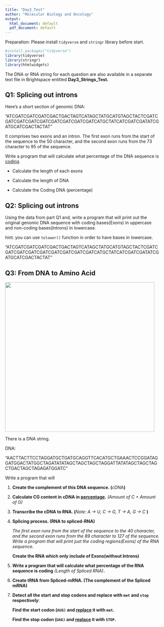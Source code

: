 ```yaml
---
title: "Day3_Test"
author: "Molecular Biology and Oncology"
output:
  html_document: default
  pdf_document: default
---
```


Preparation: Please install `tidyverse` and `stringr` library before start.

```r
#install.packages("tidyverse")
library(tidyverse)
library(stringr)
library(htmlwidgets)
```

The DNA or RNA string for each question are also available in a separate text file in Brightspace entitled **Day3_Strings_Test.**

## Q1: Splicing out introns

Here's a short section of genomic DNA:

"ATCGATCGATCGATCGACTGACTAGTCATAGCTATGCATGTAGCTACTCGATCGATCGATCGATCGATCGATCGATCGATCGATCATGCTATCATCGATCGATATCGATGCATCGACTACTAT"

It comprises two exons and an intron. The first exon runs from the start of the sequence to the 50 character, and the second exon runs from the 73 character to 95 of the sequence.

Write a program that will calculate what percentage of the DNA sequence is [coding]{.underline}.

-   Calculate the length of each exons

-   Calculate the length of DNA

-   Calculate the Coding DNA (percentage)

## Q2: Splicing out introns

Using the data from part Q1 and, write a program that will print out the original genomic DNA sequence with coding bases(Exons) in uppercase and non-coding bases(Introns) in lowercase.

hint: you can use `tolower()` function in order to have bases in lowercase.

"ATCGATCGATCGATCGACTGACTAGTCATAGCTATGCATGTAGCTACTCGATCGATCGATCGATCGATCGATCGATCGATCGATCATGCTATCATCGATCGATATCGATGCATCGACTACTAT"

## Q3: From DNA to Amino Acid

![](images/IMG_7582.JPG){width="486"}

There is a DNA string.

DNA:

"AACTTACTTCCTAGGATGCTGATGCAGGTTCACATGCTGAAACTCCGGATAGGATGGACTATGGCTAGATATATAGCTAGCTAGCTAGGATTATATAGCTAGCTAGCTGACTAGCTAGAGATGGATC"

Write a program that will

1.  **Create the complement of this DNA sequence. (**cDNA**)**

2.  **Calculate CG content in cDNA in [percentage]{.underline}.** *(Amount of C + Amount of G)*

3.  **Transcribe the cDNA to RNA. (***Note: A -\> U, C -\> G, T -\> A, G -\> C* **)**

4.  **Splicing process. (RNA to spliced-RNA)**

    *The first exon runs from the start of the sequence to the 40 character, and the second exon runs from the 89 character to 127 of the sequence. Write a program that will print just the coding regions(Exons) of the RNA sequence.*

    **Create the RNA which only include of Exons(without Introns)**

5.  **Write a program that will calculate what percentage of the RNA sequence is coding** *(Length of Spliced RNA)***.**

6.  **Create tRNA from Spliced-mRNA. (The complement of the Spliced mRNA)**

7.  **Detect all the start and stop codons and replace with `met` and `stop` respectively**:

    **Find the start codon (`AUG)` and [replace]{.underline} it with `met`.**

    **Find the stop codon (`UAG)` and [replace]{.underline} it with `STOP`.**
